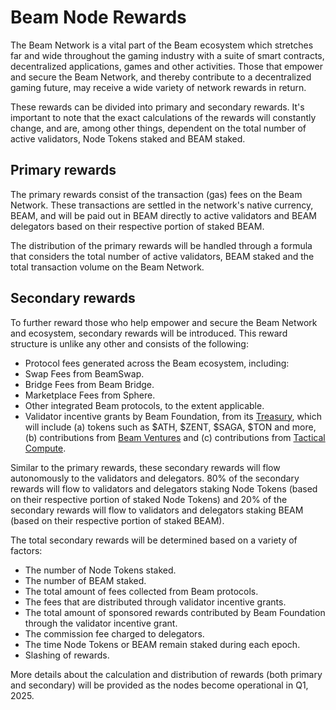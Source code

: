 
# Beam Node Rewards

The Beam Network is a vital part of the Beam ecosystem which stretches far and wide throughout the gaming industry with a suite of smart contracts, decentralized applications, games and other activities. Those that empower and secure the Beam Network, and thereby contribute to a decentralized gaming future, may receive a wide variety of network rewards in return.

These rewards can be divided into primary and secondary rewards. It's important to note that the exact calculations of the rewards will constantly change, and are, among other things, dependent on the total number of active validators, Node Tokens staked and BEAM staked.

## Primary rewards

The primary rewards consist of the transaction (gas) fees on the Beam Network. These transactions are settled in the network's native currency, BEAM, and will be paid out in BEAM directly to active validators and BEAM delegators based on their respective portion of staked BEAM.

The distribution of the primary rewards will be handled through a formula that considers the total number of active validators, BEAM staked and the total transaction volume on the Beam Network.

## Secondary rewards

To further reward those who help empower and secure the Beam Network and ecosystem, secondary rewards will be introduced. This reward structure is unlike any other and consists of the following:

-   Protocol fees generated across the Beam ecosystem, including:
-   Swap Fees from BeamSwap.
-   Bridge Fees from Beam Bridge.
-   Marketplace Fees from Sphere.
-   Other integrated Beam protocols, to the extent applicable.
-   Validator incentive grants by Beam Foundation, from its [Treasury](https://treasury.onbeam.com), which will include (a) tokens such as $ATH, $ZENT, $SAGA, $TON and more, (b) contributions from [Beam Ventures](https://medium.com/@onbeam/beam-ventures-to-launch-as-the-first-gaming-fund-in-abu-dhabi-051a9dea3353) and (c) contributions from [Tactical Compute](https://medium.com/@onbeam/beam-foundation-aethir-and-metastreet-unite-to-launch-tactical-compute-a-40m-ai-compute-2f3bd1488eec).

Similar to the primary rewards, these secondary rewards will flow autonomously to the validators and delegators. 80% of the secondary rewards will flow to validators and delegators staking Node Tokens (based on their respective portion of staked Node Tokens) and 20% of the secondary rewards will flow to validators and delegators staking BEAM (based on their respective portion of staked BEAM).

The total secondary rewards will be determined based on a variety of factors:

-   The number of Node Tokens staked.
-   The number of BEAM staked.
-   The total amount of fees collected from Beam protocols.
-   The fees that are distributed through validator incentive grants.
-   The total amount of sponsored rewards contributed by Beam Foundation through the validator incentive grant.
-   The commission fee charged to delegators.
-   The time Node Tokens or BEAM remain staked during each epoch.
-   Slashing of rewards.    

  

More details about the calculation and distribution of rewards (both primary and secondary) will be provided as the nodes become operational in Q1, 2025.